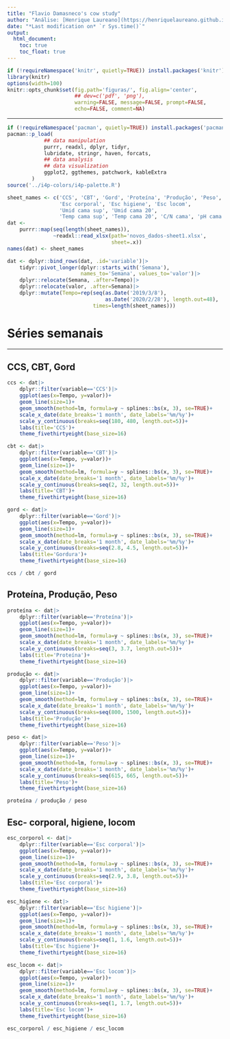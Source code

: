 ```yaml
---
title: "Flavio Damasneco's cow study"
author: "Análise: [Henrique Laureano](https://henriquelaureano.github.io/)"
date: "*Last modification on* `r Sys.time()`"
output:
  html_document:
    toc: true
    toc_float: true
---
```


```r

if (!requireNamespace('knitr', quietly=TRUE)) install.packages('knitr')
library(knitr)
options(width=100)
knitr::opts_chunk$set(fig.path='figuras/', fig.align='center',
                      ## dev=c('pdf', 'png'),
                      warning=FALSE, message=FALSE, prompt=FALSE,
                      echo=FALSE, comment=NA)

```

***

```r

if (!requireNamespace('pacman', quietly=TRUE)) install.packages('pacman')
pacman::p_load(
            ## data manipulation
            purrr, readxl, dplyr, tidyr,
            lubridate, stringr, haven, forcats,
            ## data analysis
            ## data visualization
            ggplot2, ggthemes, patchwork, kableExtra
        )
source('../i4p-colors/i4p-palette.R')
```

```r

sheet_names <- c('CCS', 'CBT', 'Gord', 'Proteína', 'Produção', 'Peso',
                 'Esc corporal', 'Esc higiene', 'Esc locom',
                 'Umid cama sup', 'Umid cama 20',
                 'Temp cama sup', 'Temp cama 20', 'C/N cama', 'pH cama')
dat <- 
    purrr::map(seq(length(sheet_names)),
               ~readxl::read_xlsx(path='novos_dados-sheet1.xlsx',
                                  sheet=.x))
names(dat) <- sheet_names

dat <- dplyr::bind_rows(dat, .id='variable')|>
    tidyr::pivot_longer(dplyr::starts_with('Semana'),
                        names_to='Semana', values_to='valor')|>
    dplyr::relocate(Semana, .after=Tempo)|>
    dplyr::relocate(valor, .after=Semana)|>
    dplyr::mutate(Tempo=rep(seq(as.Date('2019/3/8'),
                                as.Date('2020/2/28'), length.out=48), 
                            times=length(sheet_names)))

```

# Séries semanais

***

## CCS, CBT, Gord

```r

ccs <- dat|>
    dplyr::filter(variable=='CCS')|>
    ggplot(aes(x=Tempo, y=valor))+
    geom_line(size=1)+
    geom_smooth(method=lm, formula=y ~ splines::bs(x, 3), se=TRUE)+
    scale_x_date(date_breaks='1 month', date_labels='%m/%y')+
    scale_y_continuous(breaks=seq(180, 480, length.out=5))+
    labs(title='CCS')+
    theme_fivethirtyeight(base_size=16)

cbt <- dat|>
    dplyr::filter(variable=='CBT')|>
    ggplot(aes(x=Tempo, y=valor))+
    geom_line(size=1)+
    geom_smooth(method=lm, formula=y ~ splines::bs(x, 3), se=TRUE)+
    scale_x_date(date_breaks='1 month', date_labels='%m/%y')+
    scale_y_continuous(breaks=seq(2, 32, length.out=5))+
    labs(title='CBT')+
    theme_fivethirtyeight(base_size=16)

gord <- dat|>
    dplyr::filter(variable=='Gord')|>
    ggplot(aes(x=Tempo, y=valor))+
    geom_line(size=1)+
    geom_smooth(method=lm, formula=y ~ splines::bs(x, 3), se=TRUE)+
    scale_x_date(date_breaks='1 month', date_labels='%m/%y')+
    scale_y_continuous(breaks=seq(2.8, 4.5, length.out=5))+
    labs(title='Gordura')+
    theme_fivethirtyeight(base_size=16)

ccs / cbt / gord

```

## Proteína, Produção, Peso

```r

proteína <- dat|>
    dplyr::filter(variable=='Proteína')|>
    ggplot(aes(x=Tempo, y=valor))+
    geom_line(size=1)+
    geom_smooth(method=lm, formula=y ~ splines::bs(x, 3), se=TRUE)+
    scale_x_date(date_breaks='1 month', date_labels='%m/%y')+
    scale_y_continuous(breaks=seq(3, 3.7, length.out=5))+
    labs(title='Proteína')+
    theme_fivethirtyeight(base_size=16)

produção <- dat|>
    dplyr::filter(variable=='Produção')|>
    ggplot(aes(x=Tempo, y=valor))+
    geom_line(size=1)+
    geom_smooth(method=lm, formula=y ~ splines::bs(x, 3), se=TRUE)+
    scale_x_date(date_breaks='1 month', date_labels='%m/%y')+
    scale_y_continuous(breaks=seq(800, 1500, length.out=5))+
    labs(title='Produção')+
    theme_fivethirtyeight(base_size=16)

peso <- dat|>
    dplyr::filter(variable=='Peso')|>
    ggplot(aes(x=Tempo, y=valor))+
    geom_line(size=1)+
    geom_smooth(method=lm, formula=y ~ splines::bs(x, 3), se=TRUE)+
    scale_x_date(date_breaks='1 month', date_labels='%m/%y')+
    scale_y_continuous(breaks=seq(615, 665, length.out=5))+
    labs(title='Peso')+
    theme_fivethirtyeight(base_size=16)

proteína / produção / peso

```

## Esc- corporal, higiene, locom

```r

esc_corporol <- dat|>
    dplyr::filter(variable=='Esc corporal')|>
    ggplot(aes(x=Tempo, y=valor))+
    geom_line(size=1)+
    geom_smooth(method=lm, formula=y ~ splines::bs(x, 3), se=TRUE)+
    scale_x_date(date_breaks='1 month', date_labels='%m/%y')+
    scale_y_continuous(breaks=seq(2.9, 3.8, length.out=5))+
    labs(title='Esc corporal')+
    theme_fivethirtyeight(base_size=16)

esc_higiene <- dat|>
    dplyr::filter(variable=='Esc higiene')|>
    ggplot(aes(x=Tempo, y=valor))+
    geom_line(size=1)+
    geom_smooth(method=lm, formula=y ~ splines::bs(x, 3), se=TRUE)+
    scale_x_date(date_breaks='1 month', date_labels='%m/%y')+
    scale_y_continuous(breaks=seq(1, 1.6, length.out=5))+
    labs(title='Esc higiene')+
    theme_fivethirtyeight(base_size=16)

esc_locom <- dat|>
    dplyr::filter(variable=='Esc locom')|>
    ggplot(aes(x=Tempo, y=valor))+
    geom_line(size=1)+
    geom_smooth(method=lm, formula=y ~ splines::bs(x, 3), se=TRUE)+
    scale_x_date(date_breaks='1 month', date_labels='%m/%y')+
    scale_y_continuous(breaks=seq(1, 1.7, length.out=5))+
    labs(title='Esc locom')+
    theme_fivethirtyeight(base_size=16)

esc_corporol / esc_higiene / esc_locom

```
